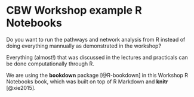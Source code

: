 # CBW Workshop example R Notebooks {#intro}

Do you want to run the pathways and network analysis from R instead of doing everything mannually as demonstrated in the workshop?

Everything (almost!) that was discussed in the lectures and practicals can be done computationally through R.


We are using the **bookdown** package [@R-bookdown] in this Workshop R Notebooks book, which was built on top of R Markdown and **knitr** [@xie2015].
